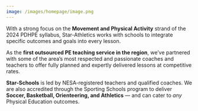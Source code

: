 ```yaml
---
image: /images/homepage/image.png
---
```


With a strong focus on the **Movement and Physical Activity** strand of the 2024 PDHPE syllabus, Star-Athletics works with schools to integrate specific outcomes and goals into every lesson.

As the **first outsourced PE teaching service in the region**, we’ve partnered with some of the area’s most respected and passionate coaches and teachers to offer fully planned and expertly delivered lessons at competitive rates.

**Star-Schools** is led by NESA-registered teachers and qualified coaches. We are also accredited through the Sporting Schools program to deliver **Soccer, Basketball, Orienteering, and Athletics** — and can cater to _any_ Physical Education outcomes.
